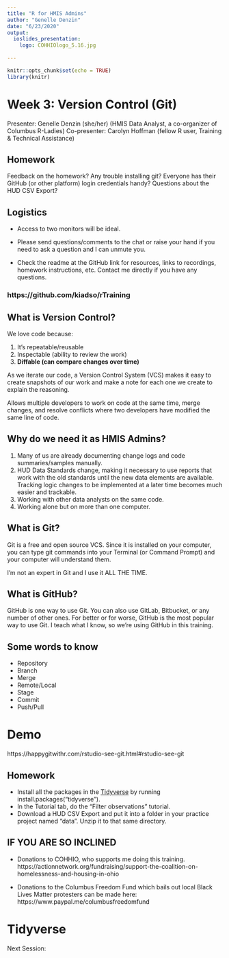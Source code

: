 ```yaml
---
title: "R for HMIS Admins"
author: "Genelle Denzin"
date: "6/23/2020"
output: 
  ioslides_presentation:
    logo: COHHIOlogo_5.16.jpg
    
---
```


```r
knitr::opts_chunk$set(echo = TRUE)
library(knitr)
```

# Week 3: Version Control (Git)

Presenter: Genelle Denzin (she/her)
(HMIS Data Analyst, a co-organizer of Columbus R-Ladies)
Co-presenter: Carolyn Hoffman (fellow R user, Training & Technical Assistance)

## Homework

Feedback on the homework? Any trouble installing git? Everyone has their GitHub (or other platform) login credentials handy? Questions about the HUD CSV Export?

## Logistics

- Access to two monitors will be ideal.

- Please send questions/comments to the chat or raise your hand if you need to ask a question and I can unmute you. 

- Check the readme at the GitHub link for resources, links to recordings, homework instructions, etc. Contact me directly if you have any questions.

### https://github.com/kiadso/rTraining

## What is Version Control?

We love code because:

1. It's repeatable/reusable 
2. Inspectable (ability to review the work)
3. **Diffable (can compare changes over time)**

As we iterate our code, a Version Control System (VCS) makes it easy to create snapshots of our work and make a note for each one we create to explain the reasoning.

Allows multiple developers to work on code at the same time, merge changes, and resolve conflicts where two developers have modified the same line of code.

## Why do we need it as HMIS Admins?

1. Many of us are already documenting change logs and code summaries/samples manually.
2. HUD Data Standards change, making it necessary to use reports that work with the old standards until the new data elements are available. Tracking logic changes to be implemented at a later time becomes much easier and trackable.
3. Working with other data analysts on the same code.
4. Working alone but on more than one computer.

## What is Git?

Git is a free and open source VCS. Since it is installed on your computer, you can type git commands into your Terminal (or Command Prompt) and your computer will understand them.

I'm not an expert in Git and I use it ALL THE TIME.

## What is GitHub?

GitHub is one way to use Git. You can also use GitLab, Bitbucket, or any number of other ones. For better or for worse, GitHub is the most popular way to use Git. I teach what I know, so we're using GitHub in this training.

## Some words to know

- Repository
- Branch
- Merge
- Remote/Local
- Stage
- Commit
- Push/Pull

# Demo

https://happygitwithr.com/rstudio-see-git.html#rstudio-see-git

## Homework 

- Install all the packages in the [Tidyverse](https://www.tidyverse.org/packages/) by running install.packages("tidyverse").
- In the Tutorial tab, do the "Filter observations" tutorial.
- Download a HUD CSV Export and put it into a folder in your practice project named "data". Unzip it to that same directory.

## IF YOU ARE SO INCLINED

- Donations to COHHIO, who supports me doing this training. https://actionnetwork.org/fundraising/support-the-coalition-on-homelessness-and-housing-in-ohio

- Donations to the Columbus Freedom Fund which bails out local Black Lives Matter protesters can be made here: https://www.paypal.me/columbusfreedomfund

# Tidyverse

Next Session:
